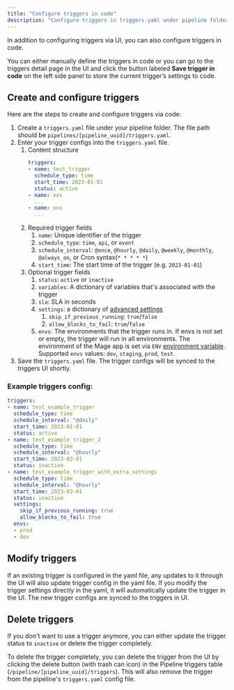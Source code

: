 ```yaml
---
title: "Configure triggers in code"
description: "Configure triggers in triggers.yaml under pipeline folder."
---
```


In addition to configuring triggers via UI, you can also configure triggers in code.

You can either manually define the triggers in code or you can go to the triggers detail page in the
UI and click the button labeled <b>Save trigger in code</b> on the left side panel to store the
current trigger’s settings to code.

## Create and configure triggers

Here are the steps to create and configure triggers via code:
1. Create a `triggers.yaml` file under your pipeline folder. The file path should be `pipelines/[pipeline_uuid]/triggers.yaml`.
1. Enter your trigger configs into the `triggers.yaml` file.
    1. Content structure
        ```yaml
        triggers:
        - name: test_trigger
          schedule_type: time
          start_time: 2023-01-01
          status: active
        - name: xxx
          ...
        - name: xxx
          ...
        ```
    1. Required trigger fields
        1. `name`: Unique identifier of the trigger
        1. `schedule_type`: `time`, `api`, or `event`
        1. `schedule_interval`: `@once`, `@hourly`, `@daily`, `@weekly`, `@monthly`, `@always_on`, or Cron syntax(`* * * * *`)
        1. `start_time`: The start time of the trigger (e.g. `2023-01-01`)
    1. Optional trigger fields
        1. `status`: `active` or `inactive`
        1. `variables`: A dictionary of variables that's associated with the trigger
        1. `sla`: SLA in seconds
        1. `settings`: a dictionary of [advanced settings](/guides/triggering-pipelines#additional-trigger-settings)
            1. `skip_if_previous_running`: `true`/`false`
            1. `allow_blocks_to_fail`: `true`/`false`
        1. `envs`: The environments that the trigger runs in. If envs is not set or empty, the trigger will run in all environments. The environment of the Mage app is set via `ENV` [environment variable](/development/variables/environment-variables). Supported `envs` values: `dev`, `staging`, `prod`, `test`.
1. Save the `triggers.yaml` file. The trigger configs will be synced to the triggers UI shortly.


### Example triggers config:

```yaml
triggers:
- name: test_example_trigger
  schedule_type: time
  schedule_interval: "@daily"
  start_time: 2023-01-01
  status: active
- name: test_example_trigger_2
  schedule_type: time
  schedule_interval: "@hourly"
  start_time: 2023-03-01
  status: inactive
- name: test_example_trigger_with_extra_settings
  schedule_type: time
  schedule_interval: "@hourly"
  start_time: 2023-03-01
  status: inactive
  settings:
    skip_if_previous_running: true
    allow_blocks_to_fail: true
  envs:
  - prod
  - dev
```

## Modify triggers

If an existing trigger is configured in the yaml file, any updates to it through the UI will also update
trigger config in the yaml file. If you modify the trigger settings directly in the yaml, it will
automatically update the trigger in the UI. The new trigger configs are synced to the triggers in UI.


## Delete triggers

If you don't want to use a trigger anymore, you can either update the trigger status to `inactive` or
delete the trigger completely.

To delete the trigger completely, you can delete the trigger from the UI by clicking the delete button
(with trash can icon) in the Pipeline triggers table (`/pipeline/[pipeline_uuid]/triggers`). This will
also remove the trigger from the pipeline's `triggers.yaml` config file.
